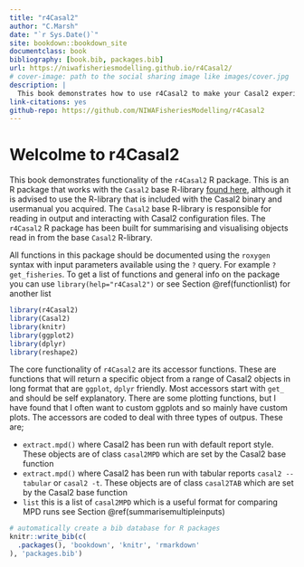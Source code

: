 ```yaml
--- 
title: "r4Casal2"
author: "C.Marsh"
date: "`r Sys.Date()`"
site: bookdown::bookdown_site
documentclass: book
bibliography: [book.bib, packages.bib]
url: https://niwafisheriesmodelling.github.io/r4Casal2/
# cover-image: path to the social sharing image like images/cover.jpg
description: |
  This book demonstrates how to use r4Casal2 to make your Casal2 experience better.
link-citations: yes
github-repo: https://github.com/NIWAFisheriesModelling/r4Casal2
---
```


# Welcolme to **r4Casal2**

This book demonstrates functionality of the `r4Casal2` R package. This is an R package that works with the `Casal2` base R-library [found here](https://github.com/NIWAFisheriesModelling/CASAL2/tree/master/R-libraries), although it is advised to use the R-library that is included with the Casal2 binary and usermanual you acquired. The `Casal2` base R-library is responsible for reading in output and interacting with Casal2 configuration files. The `r4Casal2` R package has been built for summarising and visualising objects read in from the base `Casal2` R-library.

All functions in this package should be documented using the `roxygen` syntax with input parameters available using the `?` query. For example `?get_fisheries`. To get a list of functions and general info on the package you can use `library(help="r4Casal2")` or see Section \@ref(functionlist) for another list


```r
library(r4Casal2)
library(Casal2)
library(knitr)
library(ggplot2)
library(dplyr)
library(reshape2)
```



The core functionality of `r4Casal2` are its accessor functions. These are functions that will return a specific object from a range of Casal2 objects in long format that are `ggplot`, `dplyr` friendly. Most accessors start with `get_` and should be self explanatory. There are some plotting functions, but I have found that I often want to custom ggplots and so mainly have custom plots. The accessors are coded to deal with three types of outpus. These are;

* `extract.mpd()` where Casal2 has been run with default report style. These objects are of class `casal2MPD` which are set by the Casal2 base function
* `extract.mpd()` where Casal2 has been run with tabular reports `casal2 --tabular` or `casal2 -t`. These objects are of class `casal2TAB` which are set by the Casal2 base function
* `list` this is a list of `casal2MPD` which is a useful format for comparing MPD runs see Section \@ref(summarisemultipleinputs)



```r
# automatically create a bib database for R packages
knitr::write_bib(c(
  .packages(), 'bookdown', 'knitr', 'rmarkdown'
), 'packages.bib')
```
